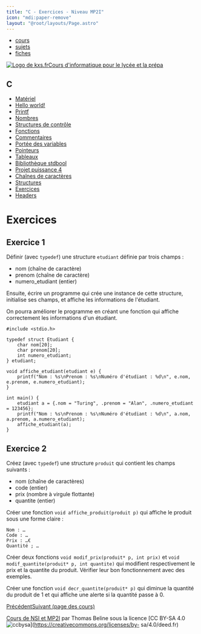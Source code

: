 ```yaml
---
title: "C - Exercices - Niveau MP2I"
icon: "mdi:paper-remove"
layout: "@root/layouts/Page.astro"
---
```


  * [cours](https://kxs.fr/cours/)
  * [sujets](https://kxs.fr/sujets/)
  * [fiches](https://kxs.fr/fiches/)

[![Logo de kxs.fr](/img/logo.svg)](https://kxs.fr/)[Cours d'informatique pour
le lycée et la prépa](https://kxs.fr/cours/)

## C

  * [Matériel](.)
  * [Hello world!](hello-world)
  * [Printf](printf)
  * [Nombres](nombres)
  * [Structures de contrôle](structures-de-controle)
  * [Fonctions](fonctions)
  * [Commentaires](commentaires)
  * [Portée des variables](portee-variables)
  * [Pointeurs](pointeurs)
  * [Tableaux](tableaux)
  * [Bibliothèque stdbool](stdbool)
  * [Projet puissance 4](projet-p4)
  * [Chaînes de caractères](chaines-de-caracteres)
  * [Structures](structures)
  * [Exercices](exercices)
  * [Headers](headers)

# Exercices

## Exercice 1

Définir (avec `typedef`) une structure `etudiant` définie par trois champs :

  * nom (chaîne de caractère)
  * prenom (chaîne de caractère)
  * numero_etudiant (entier)

Ensuite, écrire un programme qui crée une instance de cette structure,
initialise ses champs, et affiche les informations de l'étudiant.

On pourra améliorer le programme en créant une fonction qui affiche
correctement les informations d'un étudiant.

    
    
    #include <stdio.h>
    
    typedef struct Etudiant {
    	char nom[20];
    	char prenom[20];
    	int numero_etudiant;
    } etudiant;
    
    void affiche_etudiant(etudiant e) {
    	printf("Nom : %s\nPrenom : %s\nNuméro d'étudiant : %d\n", e.nom, e.prenom, e.numero_etudiant);
    }
    
    int main() {
    	etudiant a = {.nom = "Turing", .prenom = "Alan", .numero_etudiant = 123456};
    	printf("Nom : %s\nPrenom : %s\nNuméro d'étudiant : %d\n", a.nom, a.prenom, a.numero_etudiant);
    	affiche_etudiant(a);
    }

## Exercice 2

Créez (avec `typedef`) une structure `produit` qui contient les champs
suivants :

  * nom (chaîne de caractères)
  * code (entier)
  * prix (nombre à virgule flottante)
  * quantite (entier)

Créer une fonction `void affiche_produit(produit p)` qui affiche le produit
sous une forme claire :

    
    
    Nom : …
    Code : …
    Prix : …€
    Quantité ; …

Créer deux fonctions `void modif_prix(produit* p, int prix)` et `void
modif_quantite(produit* p, int quantite)` qui modifient respectivement le prix
et la quantite du produit. Vérifier leur bon fonctionnement avec des exemples.

Créer une fonction `void decr_quantite(produit* p)` qui diminue la quantité du
produit de 1 et qui affiche une alerte si la quantité passe à 0.

[Précédent](structures)[Suivant (page des cours)](..)

[Cours de NSI et MP2I](https://kxs.fr/cours/) par Thomas Beline sous la
licence [CC BY-SA 4.0
![ccbysa](/img/ccbysa.svg)](https://creativecommons.org/licenses/by-
sa/4.0/deed.fr)

